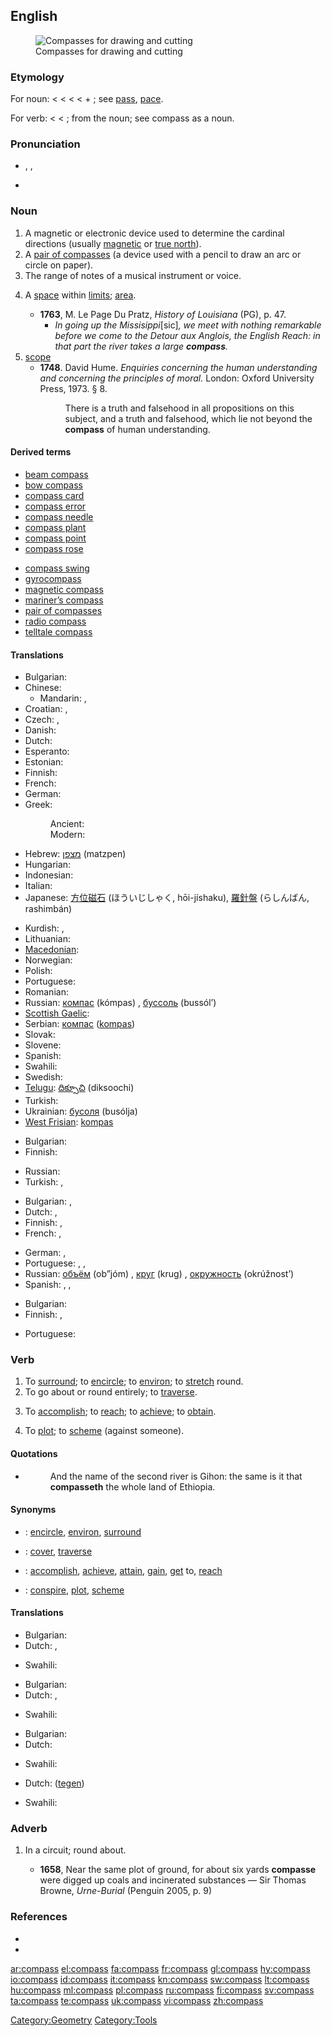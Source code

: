 {{wikipedia}}
==English==
[[Image:Zirkel.jpg|thumb|Compasses for drawing and cutting]]

===Etymology===
For noun: < {{etyl|enm}} {{term|compas||a circle, circuit, limit, form, a mathematical instrument}} < {{etyl|fro}} {{term|compas}} < {{etyl|ML.}} {{term|compassus||a circle, a circuit}} < {{etyl|la}} {{term|com-||together}} + {{term|passus||a pace, step, later a pass, way, route}}; see [[pass]], [[pace]].

For verb: < {{etyl|enm}} {{term|compassen||to go around, make a circuit, draw a circle, contrive, intend}} < {{etyl|fro}} {{term|compasser}}; from the noun; see compass as a noun.

===Pronunciation===
* {{enPR|kŭmʹpəs}}, {{IPA|/ˈkʌm.pəs/}}, {{SAMPA|/kVm.p@s/}}
* {{audio|en-us-compass.ogg|Audio (US)}}

===Noun===
{{en-noun|es}}

# A magnetic or electronic device used to determine the cardinal directions (usually [[Magnetic North|magnetic]] or [[true north]]).
# A [[pair of compasses]] (a device used with a pencil to draw an arc or circle on paper).
# The range of notes of a musical instrument or voice.
# {{obsolete}} A [[space]] within [[limit]]s; [[area]].
#* '''1763''', M. Le Page Du Pratz, ''History of Louisiana'' (PG), p. 47.
#** ''In going up the Missisippi ''[sic]'', we meet with nothing remarkable before we come to the Detour aux Anglois, the English Reach: in that part the river takes a large '''compass'''.''
# [[scope]]
#* '''1748'''.  David Hume.  ''Enquiries concerning the human understanding and concerning the principles of moral.'' London: Oxford University Press, 1973.  § 8.
#*: There is a truth and falsehood in all propositions on this subject, and a truth and falsehood, which lie not beyond the '''compass''' of human understanding.

====Derived terms====
{{top2}}
* [[beam compass]]
* [[bow compass]]
* [[compass card]]
* [[compass error]]
* [[compass needle]]
* [[compass plant]]
* [[compass point]]
* [[compass rose]]
{{mid2}}
* [[compass swing]]
* [[gyrocompass]]
* [[magnetic compass]]
* [[mariner’s compass]]
* [[pair of compasses]]
* [[radio compass]]
* [[telltale compass]]
{{bottom2}}

====Translations====
{{trans-top|navigational compass}}
* Bulgarian: {{t-|bg|компас|m|tr=kompas}}
* Chinese:
** Mandarin: {{t-|cmn|指南針|sc=Hani}}, {{t-|cmn|指南针|tr=zhǐnánzhēn|sc=Hani}}
* Croatian: {{t-|hr|kompas|m|alt=kòmpas}}, {{t+|hr|busola|f|alt=bùsola}}
* Czech: {{t-|cs|kompas|m}}, {{t+|cs|buzola|f}}
* Danish: {{t-|da|kompas|n}}
* Dutch: {{t+|nl|kompas|n}}
* Esperanto: {{t-|eo|kompaso|xs=Esperanto}}
* Estonian: {{t-|et|kompass}}
* Finnish: {{t+|fi|kompassi}}
* French: {{t+|fr|boussole|f}}
* German: {{t+|de|Kompass|m}}
* Greek:
*: Ancient: {{tø|grc|πυξίς|f|tr=pyksis|xs=Ancient Greek}}
*: Modern: {{t+|el|πυξίδα|f|tr=piksíδa}}
* Hebrew: [[מצפן]] (matzpen) {{m}}
* Hungarian: {{t+|hu|iránytű}}
* Indonesian: {{t+|id|kompas|xs=Indonesian}}
* Italian: {{t+|it|bussola|f}}
* Japanese: [[方位磁石]] (ほういじしゃく, hōi-jíshaku), [[羅針盤]] (らしんばん, rashimbán)
{{trans-mid}}
* Kurdish: {{ku-Arab|[[پیشاندار]]}}, {{ku-Arab|[[قبله‌نامه‌]]}}
* Lithuanian: {{t|lt|kompasas|m|xs=Lithuanian}}
* [[Macedonian]]: {{t-|mk|компас|m|tr=kómpas}}
* Norwegian: {{t-|no|kompass|c}}
* Polish: {{t+|pl|kompas|m}}
* Portuguese: {{t+|pt|bússola|f}}
* Romanian: {{t-|ro|busolă|f}}
* Russian: [[компас]] (kómpas) {{m}}, [[буссоль]] (bussól’) {{f}}
* [[Scottish Gaelic]]: {{t-|gd|cairt-iùil|f|xs=Scottish Gaelic}}
* Serbian: [[компас]] ([[kompas]]) {{m}}
* Slovak: {{t-|sk|kompas|m}}
* Slovene: {{t+|sl|kompas|m}}
* Spanish: {{t+|es|brújula|f}}
* Swahili: {{t+|sw|bikari|xs=Swahili}}
* Swedish: {{t+|sv|kompass|c}}
* [[Telugu]]: [[దిక్సూచి]] (diksoochi)
* Turkish: {{t+|tr|pusula}}
* Ukrainian: [[бусоля]] (busólja) {{m}}
* [[West Frisian]]: [[kompas]] {{n}}
{{trans-bottom}}

{{trans-see|pair of compasses}}

{{trans-top|range of notes of a musical instrument or voice}}
* Bulgarian: {{t|bg|обхват|m}}
* Finnish: {{t-|fi|ääniala}}
{{trans-mid}}
* Russian: {{t|ru|диапазон|m|tr=diapazón}}
* Turkish: {{t|tr|diyapazon}},  {{t|tr|tınlaç}}
{{trans-bottom}}

{{trans-top|area}}
* Bulgarian: {{t+|bg|област|f}},  {{t|bg|обхват|m}}
* Dutch: {{t-|nl|omvang|m}}, {{t+|nl|bereik|n}}
* Finnish: {{t+|fi|alue}}, {{t+|fi|ala}}
* French: {{t+|fr|portée|f}}, {{t+|fr|étendue|f}}
{{trans-mid}}
* German: {{t+|de|Umfang|m}}, {{t-|de|Umkreis|m}}
* Portuguese: {{t+|pt|área|f}}, {{t-|pt|âmbito|m}}, {{t+|pt|alcance|m}}
* Russian: [[объём]] (ob”jóm) {{m}}, [[круг]] (krug) {{m}}, [[окружность]] (okrúžnost’) {{f}}
* Spanish: {{t+|es|área|f}}, {{t-|es|ámbito|m}}, {{t-|es|alcance|m}}
{{trans-bottom}}

{{trans-top|scope}}
* Bulgarian: {{t|bg|обхват|m}}
* Finnish: {{t+|fi|alue}}, {{t+|fi|ala}}
{{trans-mid}}
* Portuguese: {{t+|pt|limite|m}}
{{trans-bottom}}

===Verb===
{{en-verb|compass|es}}

# To [[surround]]; to [[encircle]]; to [[environ]]; to [[stretch]] round.
# To go about or round entirely; to [[traverse]].
# {{rfv-sense}} To [[accomplish]]; to [[reach]]; to [[achieve]]; to [[obtain]].
# {{rfv-sense}} To [[plot]]; to [[scheme]] (against someone).

====Quotations====
* {{RQ:Authorized Version|Genesis|2|13}}
*: And the name of the second river is Gihon: the same is it that '''compasseth''' the whole land of Ethiopia.

====Synonyms====
* {{italbrac|surround}}: [[encircle]], [[environ]], [[surround]]
* {{italbrac|go about or around entirely}}: [[cover]], [[traverse]]
* {{italbrac|accomplish}}: [[accomplish]], [[achieve]], [[attain]], [[gain]], [[get]] to, [[reach]]
* {{italbrac|plot (against someone)}}: [[conspire]], [[plot]], [[scheme]]

====Translations====
{{trans-top|surround}}
* Bulgarian: {{t|bg|заобикалям}}
* Dutch: {{t+|nl|beslaan}}, {{t+|nl|omvatten}}
{{trans-mid}}
* Swahili: {{t+|sw|bikari|xs=Swahili}}
{{trans-bottom}}

{{trans-top|go about or round entirely}}
* Bulgarian: {{t|bg|заобикалям}}
* Dutch: {{t-|nl|doorkruisen}}, {{t-|nl|omzwerven}}
{{trans-mid}}
* Swahili: {{t+|sw|bikari|xs=Swahili}}
{{trans-bottom}}

{{trans-top|accomplish}}
* Bulgarian: {{t|bg|постигам}}
* Dutch: {{t+|nl|bereiken}}
{{trans-mid}}
* Swahili: {{t+|sw|bikari|xs=Swahili}}
{{trans-bottom}}

{{trans-top|plot}}
* Dutch: {{t+|nl|samenzweren}} ([[tegen]])
{{trans-mid}}
* Swahili: {{t+|sw|bikari|xs=Swahili}}
{{trans-bottom}}

===Adverb===
{{en-adv}}

# {{obsolete}} In a circuit; round about.
#* '''1658''', Near the same plot of ground, for about six yards '''compasse''' were digged up coals and incinerated substances — Sir Thomas Browne, ''Urne-Burial'' (Penguin 2005, p. 9)

===References===
* {{R:Century 1911}}
* {{R:Webster 1913}}

[[Category:Geometry]]
[[Category:Tools]]

[[ar:compass]]
[[el:compass]]
[[fa:compass]]
[[fr:compass]]
[[gl:compass]]
[[hy:compass]]
[[io:compass]]
[[id:compass]]
[[it:compass]]
[[kn:compass]]
[[sw:compass]]
[[lt:compass]]
[[hu:compass]]
[[ml:compass]]
[[pl:compass]]
[[ru:compass]]
[[fi:compass]]
[[sv:compass]]
[[ta:compass]]
[[te:compass]]
[[uk:compass]]
[[vi:compass]]
[[zh:compass]]